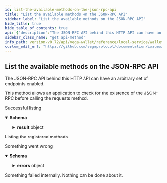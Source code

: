 ```yaml
---
id: list-the-available-methods-on-the-json-rpc-api
title: "List the available methods on the JSON-RPC API"
sidebar_label: "List the available methods on the JSON-RPC API"
hide_title: true
hide_table_of_contents: true
api: {"description":"The JSON-RPC API behind this HTTP API can have an arbitrary set of endpoints enabled.\n\nThis method allows an application to check for the existence of the JSON-RPC before calling the requests method.","tags":["Wallet"],"responses":{"200":{"description":"Successful listing","content":{"application/json":{"examples":{"Example 1":{"summary":"Listing the registered methods","value":{"result":{"registeredMethods":["client.connect_wallet","client.disconnect_wallet","client.list_keys","client.send_transaction"]}}}},"schema":{"type":"object","properties":{"result":{"type":"object","properties":{"registeredMethods":{"type":"array","required":true}}}}}}}},"400":{"description":"Something went wrong","content":{"application/json":{"schema":{"type":"object","properties":{"errors":{"type":"object","properties":{"message":{"type":"string"},"data":{"type":"string"}}}}}}}},"500":{"description":"Something failed internally. Nothing can be done about it."}},"method":"get","path":"/v2/methods","servers":[{"url":"http://localhost:1789/api/","description":"Local wallet"}],"info":{"title":"Wallet API","description":"The version 2 of the wallet HTTP API leverages the wallet JSON-RPC API.\n\n## Workflow\n1. Use `GET /v2/methods` to ensure the JSON-RPC API exposes all the methods your application requires.\n\n2. Use `POST /v2/requests` endpoint to submit requests to the JSON-RPC API.\n## Useful links\n- [JSON-RPC 2.0 Specification](https://www.jsonrpc.org/specification)","version":"2.0.0"},"postman":{"name":"List the available methods on the JSON-RPC API","description":{"content":"The JSON-RPC API behind this HTTP API can have an arbitrary set of endpoints enabled.\n\nThis method allows an application to check for the existence of the JSON-RPC before calling the requests method.","type":"text/plain"},"url":{"path":["v2","methods"],"host":["{{baseUrl}}"],"query":[],"variable":[]},"header":[{"key":"Accept","value":"application/json"}],"method":"GET"}}
sidebar_class_name: "get api-method"
info_path: version-v0.72/api/vega-wallet/reference/local-service/wallet-api
custom_edit_url: "https://github.com/vegaprotocol/documentation/issues/new?labels=documentation&title=[Documentation] Requesting changes to 'List the available methods on the JSON-RPC API' (list-the-available-methods-on-the-json-rpc-api)"
---
```



## List the available methods on the JSON-RPC API



The JSON-RPC API behind this HTTP API can have an arbitrary set of endpoints enabled.

This method allows an application to check for the existence of the JSON-RPC before calling the requests method.

<div><ApiTabs><TabItem label={"200"} value={"200"}><div>

Successful listing

</div><div><MimeTabs schemaType={"response"}><TabItem label={"application/json"} value={"application/json"}><SchemaTabs><TabItem label={"Schema"} value={"Schema"}><details style={{}} data-collapsed={false} open={true}><summary style={{"textAlign":"left"}}><strong>Schema</strong></summary><div style={{"textAlign":"left","marginLeft":"1rem"}}></div><ul style={{"marginLeft":"1rem"}}><SchemaItem collapsible={true} className={"schemaItem"}><details style={{}}><summary style={{}}><strong>result</strong><span style={{"opacity":"0.6"}}> object</span></summary><div style={{"marginLeft":"1rem"}}><SchemaItem collapsible={false} name={"registeredMethods"} required={false} schemaName={"array"} qualifierMessage={undefined} schema={{"type":"array","required":true}}></SchemaItem></div></details></SchemaItem></ul></details></TabItem><TabItem label={"Example (from schema)"} value={"Example (from schema)"}><ResponseSamples responseExample={"{\n  \"result\": {\n    \"registeredMethods\": [\n      null\n    ]\n  }\n}"} language={"json"}></ResponseSamples></TabItem><TabItem label={"Example 1"} value={"Example 1"}><p> Listing the registered methods</p><ResponseSamples responseExample={"{\n  \"result\": {\n    \"registeredMethods\": [\n      \"client.connect_wallet\",\n      \"client.disconnect_wallet\",\n      \"client.list_keys\",\n      \"client.send_transaction\"\n    ]\n  }\n}"} language={"json"}></ResponseSamples></TabItem></SchemaTabs></TabItem></MimeTabs></div></TabItem><TabItem label={"400"} value={"400"}><div>

Something went wrong

</div><div><MimeTabs schemaType={"response"}><TabItem label={"application/json"} value={"application/json"}><SchemaTabs><TabItem label={"Schema"} value={"Schema"}><details style={{}} data-collapsed={false} open={true}><summary style={{"textAlign":"left"}}><strong>Schema</strong></summary><div style={{"textAlign":"left","marginLeft":"1rem"}}></div><ul style={{"marginLeft":"1rem"}}><SchemaItem collapsible={true} className={"schemaItem"}><details style={{}}><summary style={{}}><strong>errors</strong><span style={{"opacity":"0.6"}}> object</span></summary><div style={{"marginLeft":"1rem"}}><SchemaItem collapsible={false} name={"message"} required={false} schemaName={"string"} qualifierMessage={undefined} schema={{"type":"string"}}></SchemaItem><SchemaItem collapsible={false} name={"data"} required={false} schemaName={"string"} qualifierMessage={undefined} schema={{"type":"string"}}></SchemaItem></div></details></SchemaItem></ul></details></TabItem><TabItem label={"Example (from schema)"} value={"Example (from schema)"}><ResponseSamples responseExample={"{\n  \"errors\": {\n    \"message\": \"string\",\n    \"data\": \"string\"\n  }\n}"} language={"json"}></ResponseSamples></TabItem></SchemaTabs></TabItem></MimeTabs></div></TabItem><TabItem label={"500"} value={"500"}><div>

Something failed internally. Nothing can be done about it.

</div><div></div></TabItem></ApiTabs></div>
